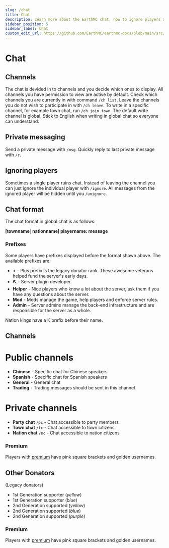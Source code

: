 ---
slug: /chat
title: Chat
description: Learn more about the EarthMC chat, how to ignore players and switch channels.
sidebar_position: 5
sidebar_label: Chat
custom_edit_url: https://github.com/EarthMC/earthmc-docs/blob/main/src/docs/chat.mdx
---
# Chat
## Channels
The chat is devided in to channels and you decide which ones to display. All channels you have permission to view are active by default. Check which channels you are currently in with command `/ch list`. Leave the channels you do not wish to participate in with `/ch leave`. To write in a specific channel, for example town chat, run `/ch join town`. The default write channel is global. Stick to English when writing in global chat so everyone can understand.

## Private messaging
Send a private message with `/msg`. Quickly reply to last private message with `/r`. 

## Ignoring players
Sometimes a single player ruins chat. Instead of leaving the channel you can just ignore the individual player with `/ignore`. All messages from the ignored player will be hidden until you `/unignore`.

## Chat format
The chat format in global chat is as follows:

**[townname│nationname] playername: message**

### Prefixes
Some players have prefixes displayed before the format shown above. The available prefixes are:
* **+** - Plus prefix is the legacy donator rank. These awesome veterans helped fund the server's early days.
* **⛏** - Server plugin developer.
* **Helper** - Nice players who know a lot about the server, ask them if you have any questions about the server.
* **Mod** - Mods manage the game, help players and enforce server rules. 
* **Admin** - Server admins manage the back-end infrastructure and are responsible for the server as a whole. 

Nation kings have a K prefix before their name.

## Channels
# Public channels
* **Chinese** - Specific chat for Chinese speakers
* **Spanish** - Specific chat for Spanish speakers
* **General** - General chat
* **Trading** - Trading messages should be sent in this channel

# Private channels
* **Party chat** ``/pc`` - Chat accessible to party members
* **Town chat** ``/tc`` - Chat accessible to town citizens
* **Nation chat** ``/nc`` - Chat accessible to nation citizens

### Premium
Players with [premium](https://earthmc.net/premium/) have pink square brackets and golden usernames.

## Other Donators
(Legacy donators)
* 1st Generation supporter (_yellow_)
* 1st Generation supporter (_blue_)
* 2nd Generation supported (_yellow_)
* 2nd Generation supported (_blue_)
* 2nd Generation supported (_purple_)

### Premium
Players with [premium](https://earthmc.net/premium/) have pink square brackets and golden usernames.
